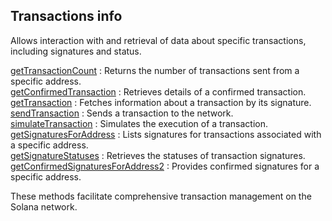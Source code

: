 ## Transactions info

Allows interaction with and retrieval of data about specific transactions, including signatures and status.

[getTransactionCount](/solana-api/transactionsinfo/getTransactionCount) : Returns the number of transactions sent from a specific address.  \
[getConfirmedTransaction](/solana-api/transactionsinfo/getConfirmedTransaction) : Retrieves details of a confirmed transaction.  \
[getTransaction](/solana-api/transactionsinfo/getTransaction) : Fetches information about a transaction by its signature.  \
[sendTransaction](/solana-api/transactionsinfo/sendTransaction) : Sends a transaction to the network.  \
[simulateTransaction](/solana-api/transactionsinfo/simulateTransaction) : Simulates the execution of a transaction.  \
[getSignaturesForAddress](/solana-api/transactionsinfo/getSignaturesForAddress) : Lists signatures for transactions associated with a specific address.  \
[getSignatureStatuses](/solana-api/transactionsinfo/getSignatureStatuses) : Retrieves the statuses of transaction signatures.  \
[getConfirmedSignaturesForAddress2](/solana-api/transactionsinfo/getConfirmedSignaturesForAddress2) : Provides confirmed signatures for a specific address.

These methods facilitate comprehensive transaction management on the Solana network.
